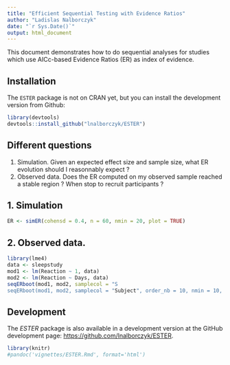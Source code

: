 ```yaml
---
title: "Efficient Sequential Testing with Evidence Ratios"
author: "Ladislas Nalborczyk"
date: "`r Sys.Date()`"
output: html_document
---
```


This document demonstrates how to do sequential analyses for studies which use AICc-based Evidence Ratios (ER) as index of evidence.

## Installation

The `ESTER` package is not on CRAN yet, but you can install the development version from Github:

```r
library(devtools)
devtools::install_github("lnalborczyk/ESTER")
```

## Different questions

1. Simulation. Given an expected effect size and sample size, what ER evolution should I reasonnably expect ?
2. Observed data. Does the ER computed on my observed sample reached a stable region ? When stop to recruit participants ?

## 1. Simulation

```r

ER <- simER(cohensd = 0.4, n = 60, nmin = 20, plot = TRUE)

```

## 2. Observed data.

```r

library(lme4)
data <- sleepstudy
mod1 <- lm(Reaction ~ 1, data)
mod2 <- lm(Reaction ~ Days, data)
seqERboot(mod1, mod2, samplecol = "S
seqERboot(mod1, mod2, samplecol = "Subject", order_nb = 10, nmin = 10, replace = FALSE)

```

## Development

The *ESTER* package is also available in a development version at the GitHub development page: [https://github.com/lnalborczyk/ESTER](https://github.com/lnalborczyk/ESTER).

```r

library(knitr)
#pandoc('vignettes/ESTER.Rmd', format='html')

```
